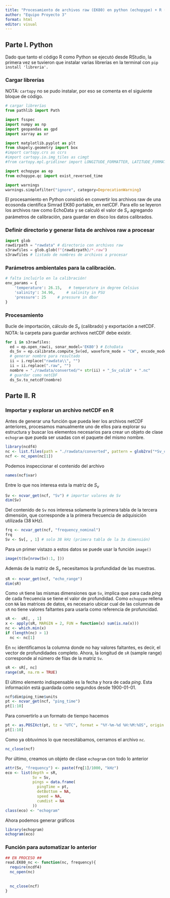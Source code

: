 ```yaml
---
title: "Procesamiento de archivos raw (EK80) en python (echopype) + R (echogram)"
author: "Equipo Proyecto 3"
format: html
editor: visual
---
```


## Parte I. Python

Dado que tanto el código R como Python se ejecutó desde RStudio, la primera vez se tuvieron que instalar varias librerías en la terminal con `pip install 'libreria'.`

### Cargar librerías

NOTA: `cartopy` no se pudo instalar, por eso se comenta en el siguiente bloque de código.

```python
# cargar librerías
from pathlib import Path

import fsspec
import numpy as np
import geopandas as gpd
import xarray as xr

import matplotlib.pyplot as plt
from shapely.geometry import box
#import cartopy.crs as ccrs
#import cartopy.io.img_tiles as cimgt
#from cartopy.mpl.gridliner import LONGITUDE_FORMATTER, LATITUDE_FORMATTER

import echopype as ep
from echopype.qc import exist_reversed_time

import warnings
warnings.simplefilter("ignore", category=DeprecationWarning)
```

El procesamiento en Python consistió en convertir los archivos raw de una ecosonda científica Simrad EK80 portable, en netCDF. Para ello se leyeron los archivos raw como EchoData y se calculó el valor de $S_v$ agregando parámetros de calibración, para guardar en disco los datos calibrados.

### Definir directorio y generar lista de archivos raw a procesar

```python
import glob
rawdirpath = "rawdata" # directorio con archivos raw
s3rawfiles = glob.glob(f"{rawdirpath}/*.raw")
s3rawfiles # listado de nombres de archivos a procesar
```

### Parámetros ambientales para la calibración.

```python
# falta incluirlo en la calibración!
env_params = {
    'temperature': 26.15,   # temperature in degree Celsius
    'salinity': 34.96,     # salinity in PSU
    'pressure': 25     # pressure in dbar
}    
```

### Procesamiento

Bucle de importación, cálculo de $S_v$ (calibrado) y exportación a netCDF. NOTA: la carpeta para guardar archivos netCDF debe existir.

```python
for i in s3rawfiles:
  ed = ep.open_raw(i, sonar_model='EK80') # EchoData
  ds_Sv = ep.calibrate.compute_Sv(ed, waveform_mode = "CW", encode_mode = "complex")
  # generar nombre para resultado
  ii = i.replace("rawdata\\", "")
  ii = ii.replace(".raw", "")
  nombre = "./rawdata/converted/"+ str(ii) + "_Sv_calib" + ".nc"
  # guardar como netCDF
  ds_Sv.to_netcdf(nombre)
```

## Parte II. R

### Importar y explorar un archivo netCDF en R

Antes de generar una función que pueda leer los archivos netCDF anteriores, procesamos manualmente uno de ellos para explorar su estructura y buscar los elementos necesarios para crear un objeto de clase `echogram` que pueda ser usadas con el paquete del mismo nombre.

```r
library(ncdf4)
nc <- list.files(path = "./rawdata/converted", pattern = glob2rx("*Sv_calib.nc"), full.names = TRUE)
ncf <- nc_open(nc[1])
```

Podemos inspeccionar el contenido del archivo

```r
names(ncf$var)
```

Entre lo que nos interesa esta la matriz de $S_v$

```r
Sv <- ncvar_get(ncf, "Sv") # importar valores de Sv
dim(Sv)
```

Del contenido de `Sv` nos interesa solamente la primera tabla de la tercera dimensión, que corresponde a la primera frecuencia de adquisición utilizada (38 kHz).

```r
frq <- ncvar_get(ncf, "frequency_nominal")
frq
Sv <- Sv[, , 1] # solo 38 kHz (primera tabla de la 3a dimensión)
```

Para un primer vistazo a estos datos se puede usar la función `image()`

```r
image(t(Sv[nrow(Sv):1, ]))
```

Además de la matriz de $S_v$ necesitamos la profundidad de las muestras.

```r
sR <- ncvar_get(ncf, "echo_range")
dim(sR)
```

Como `sR` tiene las mismas dimensiones que `Sv`, implica que para cada *ping* de cada frecuencia se tiene el valor de profundidad. Como `echopype` rellena con `NA` las matrices de datos, es necesario ubicar cual de las columnas de `sR` no tiene valores faltantes para usarla como referencia de profuncidad.

```r
sR <-  sR[, , 1]
x <- apply(sR, MARGIN = 2, FUN = function(x) sum(is.na(x)))
nc <- which.min(x)
if (length(nc) > 1)
  nc <- nc[1]
```

En `nc` identificamos la columna donde no hay valores faltantes, es decir, el vector de profundidades completo. Ahora, la longitud de `sR` (sample range) corresponde al número de filas de la matriz `Sv`.

```r
sR <- sR[, nc]
range(sR, na.rm = TRUE)
```

El último elemento indispensable es la fecha y hora de cada *ping*. Esta información está guardada como segundos desde 1900-01-01.

```r
ncf$dim$ping_time$units
pt <- ncvar_get(ncf, "ping_time")
pt[1:10]
```

Para convertirlo a un formato de tiempo hacemos

```r
pt <- as.POSIXct(pt, tz = "UTC", format = "%Y-%m-%d %H:%M:%OS", origin = "1900-01-01  00:00:00")
pt[1:10]
```

Como ya obtuvimos lo que necesitábamos, cerramos el archivo `nc`.

```r
nc_close(ncf)
```

Por último, creamos un objeto de clase `echogram` con todo lo anterior

```r
attr(Sv, "frequency") <- paste(frq[1]/1000, "kHz")
eco <- list(depth = sR,
            Sv = Sv,
            pings = data.frame(
              pingTime = pt,
              detBottom = NA,
              speed = NA,
              cumdist = NA
            ))
class(eco) <- "echogram"
```

Ahora podemos generar gráficos

```r
library(echogram)
echogram(eco)
```

### Función para automatizar lo anterior

```r
## EN PROCESO ##
read.EK80_nc <- function(nc, frequency){
  require(ncdf4)
  nc_open(nc)
  
  
  nc_close(ncf)
}
```
